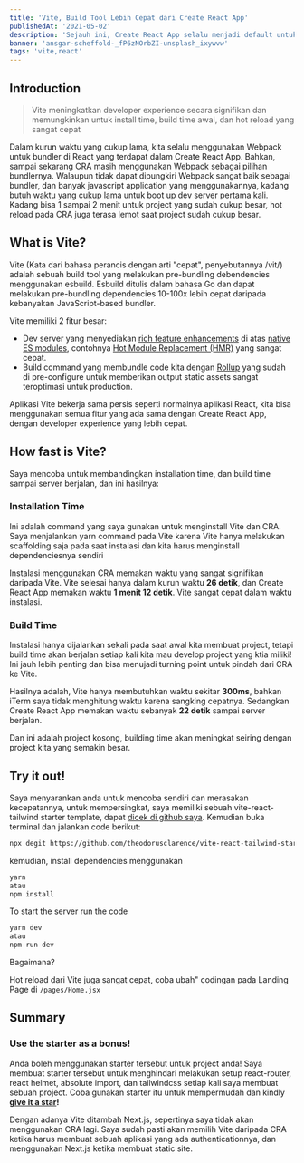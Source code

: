 ```yaml
---
title: 'Vite, Build Tool Lebih Cepat dari Create React App'
publishedAt: '2021-05-02'
description: 'Sejauh ini, Create React App selalu menjadi default untuk membuat aplikasi React, apakah ada yang lebih baik?'
banner: 'ansgar-scheffold-_fP6zNOrbZI-unsplash_ixywvw'
tags: 'vite,react'
---
```


## Introduction

> Vite meningkatkan developer experience secara signifikan dan memungkinkan untuk install time, build time awal, dan hot reload yang sangat cepat

Dalam kurun waktu yang cukup lama, kita selalu menggunakan Webpack untuk bundler di React yang terdapat dalam Create React App. Bahkan, sampai sekarang CRA masih menggunakan Webpack sebagai pilihan bundlernya. Walaupun tidak dapat dipungkiri Webpack sangat baik sebagai bundler, dan banyak javascript application yang menggunakannya, kadang butuh waktu yang cukup lama untuk boot up dev server pertama kali. Kadang bisa 1 sampai 2 menit untuk project yang sudah cukup besar, hot reload pada CRA juga terasa lemot saat project sudah cukup besar.

## What is Vite?

Vite (Kata dari bahasa perancis dengan arti "cepat", penyebutannya /vit/) adalah sebuah build tool yang melakukan pre-bundling debendencies menggunakan esbuild. Esbuild ditulis dalam bahasa Go dan dapat melakukan pre-bundling dependencies 10-100x lebih cepat daripada kebanyakan JavaScript-based bundler.

Vite memiliki 2 fitur besar:

- Dev server yang menyediakan [rich feature enhancements](https://vitejs.dev/guide/features.html) di atas [native ES modules](https://developer.mozilla.org/en-US/docs/Web/JavaScript/Guide/Modules), contohnya [Hot Module Replacement (HMR)](https://vitejs.dev/guide/features.html#hot-module-replacement) yang sangat cepat.
- Build command yang membundle code kita dengan [Rollup](https://rollupjs.org/) yang sudah di pre-configure untuk memberikan output static assets sangat teroptimasi untuk production.

Aplikasi Vite bekerja sama persis seperti normalnya aplikasi React, kita bisa menggunakan semua fitur yang ada sama dengan Create React App, dengan developer experience yang lebih cepat.

## How fast is Vite?

Saya mencoba untuk membandingkan installation time, dan build time sampai server berjalan, dan ini hasilnya:

### Installation Time

<CloudinaryImg
  mdx
  publicId='theodorusclarence/blogs/vite-cra/ss-1_ly7ujv.png'
  alt='Compare Installation'
  width={1296}
  height={387}
/>

Ini adalah command yang saya gunakan untuk menginstall Vite dan CRA. Saya menjalankan yarn command pada Vite karena Vite hanya melakukan scaffolding saja pada saat instalasi dan kita harus menginstall dependenciesnya sendiri

<CloudinaryImg
  mdx
  publicId='theodorusclarence/blogs/vite-cra/ss-2_wafn2f.png'
  alt='Compare Installation'
  width={1286}
  height={379}
/>

Instalasi menggunakan CRA memakan waktu yang sangat signifikan daripada Vite. Vite selesai hanya dalam kurun waktu **26 detik**, dan Create React App memakan waktu **1 menit 12 detik**. Vite sangat cepat dalam waktu instalasi.

### Build Time

Instalasi hanya dijalankan sekali pada saat awal kita membuat project, tetapi build time akan berjalan setiap kali kita mau develop project yang ktia miliki! Ini jauh lebih penting dan bisa menujadi turning point untuk pindah dari CRA ke Vite.

<CloudinaryImg
  mdx
  publicId='theodorusclarence/blogs/vite-cra/ss-3_daoqv0.png'
  alt='Compare Build Time'
  width={1312}
  height={421}
/>

Hasilnya adalah, Vite hanya membutuhkan waktu sekitar **300ms**, bahkan iTerm saya tidak menghitung waktu karena sangking cepatnya. Sedangkan Create React App memakan waktu sebanyak **22 detik** sampai server berjalan.

Dan ini adalah project kosong, building time akan meningkat seiring dengan project kita yang semakin besar.

## Try it out!

Saya menyarankan anda untuk mencoba sendiri dan merasakan kecepatannya, untuk mempersingkat, saya memiliki sebuah vite-react-tailwind starter template, dapat [dicek di github saya](https://github.com/theodorusclarence/vite-react-tailwind-starter). Kemudian buka terminal dan jalankan code berikut:

```bash
npx degit https://github.com/theodorusclarence/vite-react-tailwind-starter project-name
```

kemudian, install dependencies menggunakan

```bash
yarn
atau
npm install
```

To start the server run the code

```bash
yarn dev
atau
npm run dev
```

Bagaimana?

Hot reload dari Vite juga sangat cepat, coba ubah" codingan pada Landing Page di `/pages/Home.jsx`

## Summary

### Use the starter as a bonus!

Anda boleh menggunakan starter tersebut untuk project anda! Saya membuat starter tersebut untuk menghindari melakukan setup react-router, react helmet, absolute import, dan tailwindcss setiap kali saya membuat sebuah project. Coba gunakan starter itu untuk mempermudah dan kindly **[give it a star](https://github.com/theodorusclarence/vite-react-tailwind-starter)!**

Dengan adanya Vite ditambah Next.js, sepertinya saya tidak akan menggunakan CRA lagi. Saya sudah pasti akan memilih Vite daripada CRA ketika harus membuat sebuah aplikasi yang ada authenticationnya, dan menggunakan Next.js ketika membuat static site.
